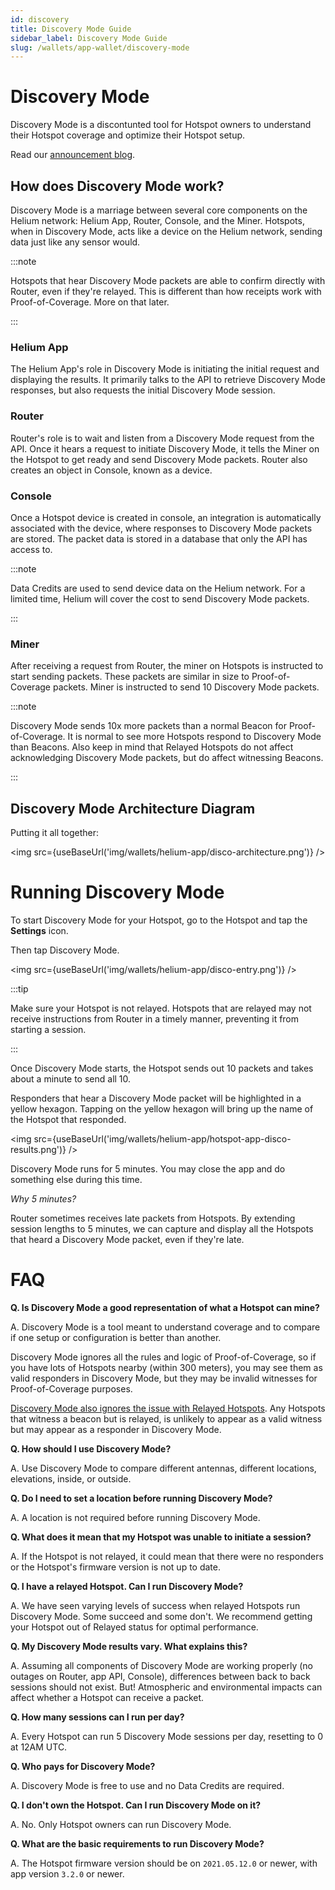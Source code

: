 ```yaml
---
id: discovery
title: Discovery Mode Guide
sidebar_label: Discovery Mode Guide
slug: /wallets/app-wallet/discovery-mode
---
```



# Discovery Mode

Discovery Mode is a discontunted tool for Hotspot owners to understand their Hotspot coverage and
optimize their Hotspot setup.

Read our
[announcement blog](https://blog.helium.com/uncover-your-hotspots-potential-discovery-mode-a14003ec23d).

## How does Discovery Mode work?

Discovery Mode is a marriage between several core components on the Helium network: Helium App,
Router, Console, and the Miner. Hotspots, when in Discovery Mode, acts like a device on the Helium
network, sending data just like any sensor would.

:::note

Hotspots that hear Discovery Mode packets are able to confirm directly with Router, even if they're
relayed. This is different than how receipts work with Proof-of-Coverage. More on that later.

:::

### Helium App

The Helium App's role in Discovery Mode is initiating the initial request and displaying the
results. It primarily talks to the API to retrieve Discovery Mode responses, but also requests the
initial Discovery Mode session.

### Router

Router's role is to wait and listen from a Discovery Mode request from the API. Once it hears a
request to initiate Discovery Mode, it tells the Miner on the Hotspot to get ready and send
Discovery Mode packets. Router also creates an object in Console, known as a device.

### Console

Once a Hotspot device is created in console, an integration is automatically associated with the
device, where responses to Discovery Mode packets are stored. The packet data is stored in a
database that only the API has access to.

:::note

Data Credits are used to send device data on the Helium network. For a limited time, Helium will
cover the cost to send Discovery Mode packets.

:::

### Miner

After receiving a request from Router, the miner on Hotspots is instructed to start sending packets.
These packets are similar in size to Proof-of-Coverage packets. Miner is instructed to send 10
Discovery Mode packets.

:::note

Discovery Mode sends 10x more packets than a normal Beacon for Proof-of-Coverage. It is normal to
see more Hotspots respond to Discovery Mode than Beacons. Also keep in mind that Relayed Hotspots do
not affect acknowledging Discovery Mode packets, but do affect witnessing Beacons.

:::

## Discovery Mode Architecture Diagram

Putting it all together:

<img src={useBaseUrl('img/wallets/helium-app/disco-architecture.png')} />

# Running Discovery Mode

To start Discovery Mode for your Hotspot, go to the Hotspot and tap the **Settings** icon.

Then tap Discovery Mode.

<img src={useBaseUrl('img/wallets/helium-app/disco-entry.png')} />

:::tip

Make sure your Hotspot is not relayed. Hotspots that are relayed may not receive instructions from
Router in a timely manner, preventing it from starting a session.

:::

Once Discovery Mode starts, the Hotspot sends out 10 packets and takes about a minute to send
all 10.

Responders that hear a Discovery Mode packet will be highlighted in a yellow hexagon. Tapping on the
yellow hexagon will bring up the name of the Hotspot that responded.

<img src={useBaseUrl('img/wallets/helium-app/hotspot-app-disco-results.png')} />

Discovery Mode runs for 5 minutes. You may close the app and do something else during this time.

_Why 5 minutes?_

Router sometimes receives late packets from Hotspots. By extending session lengths to 5 minutes, we
can capture and display all the Hotspots that heard a Discovery Mode packet, even if they're late.

# FAQ

**Q. Is Discovery Mode a good representation of what a Hotspot can mine?**

A. Discovery Mode is a tool meant to understand coverage and to compare if one setup or
configuration is better than another.

Discovery Mode ignores all the rules and logic of Proof-of-Coverage, so if you have lots of Hotspots
nearby (within 300 meters), you may see them as valid responders in Discovery Mode, but they may be
invalid witnesses for Proof-of-Coverage purposes.

[Discovery Mode also ignores the issue with Relayed Hotspots](https://docs.helium.com/troubleshooting/understanding-witnesses/#relayed-hotspot-as-a-witness).
Any Hotspots that witness a beacon but is relayed, is unlikely to appear as a valid witness but may
appear as a responder in Discovery Mode.

**Q. How should I use Discovery Mode?**

A. Use Discovery Mode to compare different antennas, different locations, elevations, inside, or
outside.

**Q. Do I need to set a location before running Discovery Mode?**

A. A location is not required before running Discovery Mode.

**Q. What does it mean that my Hotspot was unable to initiate a session?**

A. If the Hotspot is not relayed, it could mean that there were no responders or the Hotspot's
firmware version is not up to date.

**Q. I have a relayed Hotspot. Can I run Discovery Mode?**

A. We have seen varying levels of success when relayed Hotspots run Discovery Mode. Some succeed and
some don't. We recommend getting your Hotspot out of Relayed status for optimal performance.

**Q. My Discovery Mode results vary. What explains this?**

A. Assuming all components of Discovery Mode are working properly (no outages on Router, app API,
Console), differences between back to back sessions should not exist. But! Atmospheric and
environmental impacts can affect whether a Hotspot can receive a packet.

**Q. How many sessions can I run per day?**

A. Every Hotspot can run 5 Discovery Mode sessions per day, resetting to 0 at 12AM UTC.

**Q. Who pays for Discovery Mode?**

A. Discovery Mode is free to use and no Data Credits are required.

**Q. I don't own the Hotspot. Can I run Discovery Mode on it?**

A. No. Only Hotspot owners can run Discovery Mode.

**Q. What are the basic requirements to run Discovery Mode?**

A. The Hotspot firmware version should be on `2021.05.12.0` or newer, with app version `3.2.0` or
newer.
